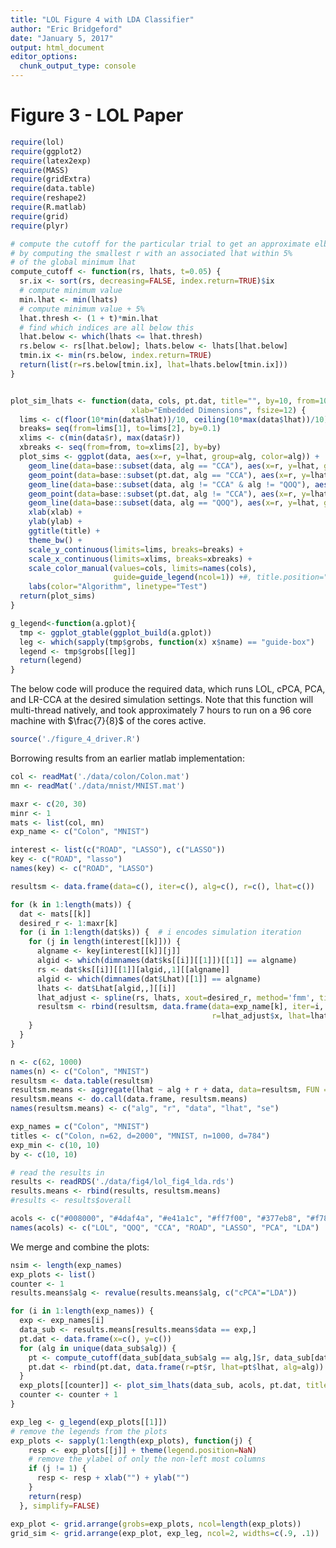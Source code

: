 ```yaml
---
title: "LOL Figure 4 with LDA Classifier"
author: "Eric Bridgeford"
date: "January 5, 2017"
output: html_document
editor_options: 
  chunk_output_type: console
---
```


# Figure 3 - LOL Paper

```r
require(lol)
require(ggplot2)
require(latex2exp)
require(MASS)
require(gridExtra)
require(data.table)
require(reshape2)
require(R.matlab)
require(grid)
require(plyr)

# compute the cutoff for the particular trial to get an approximate elbow
# by computing the smallest r with an associated lhat within 5%
# of the global minimum lhat
compute_cutoff <- function(rs, lhats, t=0.05) {
  sr.ix <- sort(rs, decreasing=FALSE, index.return=TRUE)$ix
  # compute minimum value
  min.lhat <- min(lhats)
  # compute minimum value + 5%
  lhat.thresh <- (1 + t)*min.lhat
  # find which indices are all below this
  lhat.below <- which(lhats <= lhat.thresh)
  rs.below <- rs[lhat.below]; lhats.below <- lhats[lhat.below]
  tmin.ix <- min(rs.below, index.return=TRUE)
  return(list(r=rs.below[tmin.ix], lhat=lhats.below[tmin.ix]))
}


plot_sim_lhats <- function(data, cols, pt.dat, title="", by=10, from=10, ylab=TeX("$\\hat{L}$"),
                           xlab="Embedded Dimensions", fsize=12) {
  lims <- c(floor(10*min(data$lhat))/10, ceiling(10*max(data$lhat))/10)
  breaks= seq(from=lims[1], to=lims[2], by=0.1)
  xlims <- c(min(data$r), max(data$r))
  xbreaks <- seq(from=from, to=xlims[2], by=by)
  plot_sims <- ggplot(data, aes(x=r, y=lhat, group=alg, color=alg)) +
    geom_line(data=base::subset(data, alg == "CCA"), aes(x=r, y=lhat, group=alg, color=alg), size=.75) +
    geom_point(data=base::subset(pt.dat, alg == "CCA"), aes(x=r, y=lhat, group=alg, color=alg), size=2) +
    geom_line(data=base::subset(data, alg != "CCA" & alg != "QOQ"), aes(x=r, y=lhat, group=alg, color=alg), size=.75) +
    geom_point(data=base::subset(pt.dat, alg != "CCA"), aes(x=r, y=lhat, group=alg, color=alg), size=2) +
    geom_line(data=base::subset(data, alg == "QOQ"), aes(x=r, y=lhat, group=alg, color=alg), linetype="dashed", size=.75) +
    xlab(xlab) +
    ylab(ylab) +
    ggtitle(title) +
    theme_bw() +
    scale_y_continuous(limits=lims, breaks=breaks) +
    scale_x_continuous(limits=xlims, breaks=xbreaks) +
    scale_color_manual(values=cols, limits=names(cols),
                       guide=guide_legend(ncol=1)) +#, title.position="top", title.hjust = .5)) +
    labs(color="Algorithm", linetype="Test")
  return(plot_sims)
}

g_legend<-function(a.gplot){
  tmp <- ggplot_gtable(ggplot_build(a.gplot))
  leg <- which(sapply(tmp$grobs, function(x) x$name) == "guide-box")
  legend <- tmp$grobs[[leg]]
  return(legend)
}
```

The below code will produce the required data, which runs LOL, cPCA, PCA, and LR-CCA at the desired simulation settings. Note that this function will multi-thread natively, and took approximately 7 hours to run on a 96 core machine with $\frac{7}{8}$ of the cores active.

```r
source('./figure_4_driver.R')
```

Borrowing results from an earlier matlab implementation:

```r
col <- readMat('./data/colon/Colon.mat')
mn <- readMat('./data/mnist/MNIST.mat')

maxr <- c(20, 30)
minr <- 1
mats <- list(col, mn)
exp_name <- c("Colon", "MNIST")

interest <- list(c("ROAD", "LASSO"), c("LASSO"))
key <- c("ROAD", "lasso")
names(key) <- c("ROAD", "LASSO")

resultsm <- data.frame(data=c(), iter=c(), alg=c(), r=c(), lhat=c())

for (k in 1:length(mats)) { 
  dat <- mats[[k]]
  desired_r <- 1:maxr[k]
  for (i in 1:length(dat$ks)) {  # i encodes simulation iteration
    for (j in length(interest[[k]])) {
      algname <- key[interest[[k]][j]]
      algid <- which(dimnames(dat$ks[[i]][[1]])[[1]] == algname)
      rs <- dat$ks[[i]][[1]][algid,,1][[algname]]
      algid <- which(dimnames(dat$Lhat)[[1]] == algname)
      lhats <- dat$Lhat[algid,,][[i]]
      lhat_adjust <- spline(rs, lhats, xout=desired_r, method='fmm', ties=mean)
      resultsm <- rbind(resultsm, data.frame(data=exp_name[k], iter=i, alg=interest[[k]][j],
                                             r=lhat_adjust$x, lhat=lhat_adjust$y))
    }
  }
}

n <- c(62, 1000)
names(n) <- c("Colon", "MNIST")
resultsm <- data.table(resultsm)
resultsm.means <- aggregate(lhat ~ alg + r + data, data=resultsm, FUN = function(x) c(lhat=mean(x), se=sd(x)/n[data]))
resultsm.means <- do.call(data.frame, resultsm.means)
names(resultsm.means) <- c("alg", "r", "data", "lhat", "se")
```

```r
exp_names = c("Colon", "MNIST")
titles <- c("Colon, n=62, d=2000", "MNIST, n=1000, d=784")
exp_min <- c(10, 10)
by <- c(10, 10)
```

```r
# read the results in
results <- readRDS('./data/fig4/lol_fig4_lda.rds')
results.means <- rbind(results, resultsm.means)
#results <- results$overall

acols <- c("#008000", "#4daf4a", "#e41a1c", "#ff7f00", "#377eb8", "#f781bf", "#00ffff")
names(acols) <- c("LOL", "QOQ", "CCA", "ROAD", "LASSO", "PCA", "LDA")
```

We merge and combine the plots:

```r
nsim <- length(exp_names)
exp_plots <- list()
counter <- 1
results.means$alg <- revalue(results.means$alg, c("cPCA"="LDA"))

for (i in 1:length(exp_names)) {
  exp <- exp_names[i]
  data_sub <- results.means[results.means$data == exp,]
  pt.dat <- data.frame(x=c(), y=c())
  for (alg in unique(data_sub$alg)) {
    pt <- compute_cutoff(data_sub[data_sub$alg == alg,]$r, data_sub[data_sub$alg == alg,]$lhat)
    pt.dat <- rbind(pt.dat, data.frame(r=pt$r, lhat=pt$lhat, alg=alg))
  }
  exp_plots[[counter]] <- plot_sim_lhats(data_sub, acols, pt.dat, title=exp, from=exp_min[i], by=by[i])
  counter <- counter + 1
}

exp_leg <- g_legend(exp_plots[[1]])
# remove the legends from the plots
exp_plots <- sapply(1:length(exp_plots), function(j) {
    resp <- exp_plots[[j]] + theme(legend.position=NaN)
    # remove the ylabel of only the non-left most columns
    if (j != 1) {
      resp <- resp + xlab("") + ylab("")
    }
    return(resp)
  }, simplify=FALSE)

```

```r
exp_plot <- grid.arrange(grobs=exp_plots, ncol=length(exp_plots))
grid_sim <- grid.arrange(exp_plot, exp_leg, ncol=2, widths=c(.9, .1))
```
